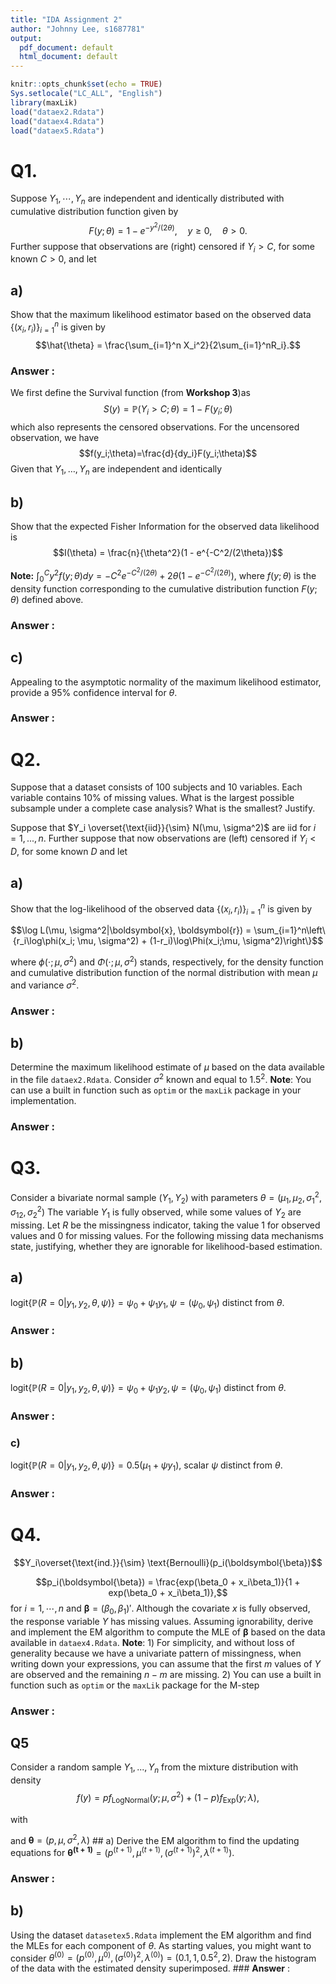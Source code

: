 ---
title: "IDA Assignment 2"
author: "Johnny Lee, s1687781"
output:
  pdf_document: default
  html_document: default
---

```{r setup, include=FALSE}
knitr::opts_chunk$set(echo = TRUE)
Sys.setlocale("LC_ALL", "English")
library(maxLik)
load("dataex2.Rdata")
load("dataex4.Rdata")
load("dataex5.Rdata")
```

# Q1.
Suppose $Y_1, \cdots , Y_n$ are independent and identically distributed with cumulative distribution function given by
$$F(y;\theta) = 1 - e^{-y^2/(2\theta)}, \quad y \geq 0, \quad \theta > 0.$$
Further suppose that observations are (right) censored if $Y_i > C$, for some known $C > 0$,
and let
\begin{equation*}
  X_i=
  \begin{cases}
    Y_i \quad \text{if} \quad Y_i \leq C,\\
    C \quad \text{if} \quad Y_i > C,
  \end{cases}
  \quad
  R_i=
  \begin{cases}
    1 \quad \text{if} \quad Y_i \leq C\\
    0 \quad \text{if} \quad Y_i > C
  \end{cases}
\end{equation*}

## a)
Show that the maximum likelihood estimator based on the observed data $\{(x_i,r_i)\}^{n}_{i=1}$ is given by
$$\hat{\theta} = \frac{\sum_{i=1}^n X_i^2}{2\sum_{i=1}^nR_i}.$$

### **Answer** : 
We first define the Survival function (from **Workshop 3**)as 
$$S(y)=\mathbb{P}(Y_i>C;\theta)=1-F(y_i;\theta)$$
which also represents the censored observations. For the uncensored observation, we have
$$f(y_i;\theta)=\frac{d}{dy_i}F(y_i;\theta)$$
Given that $Y_1,\dots,Y_n$ are independent and identically 
\begin{equation*}
  \begin{split}
    x=x
  \end{split}
\end{equation*}

## b)
Show that the expected Fisher Information for the observed data likelihood is $$I(\theta) = \frac{n}{\theta^2}(1 - e^{-C^2/(2\theta})$$

**Note:** $\int_0^Cy^2f(y;\theta)dy = -C^2e^{-C^2/(2\theta)} + 2\theta(1 - e^{-C^2 / (2\theta)})$, where $f(y;\theta)$ is the density function corresponding to the cumulative distribution function $F(y;\theta)$ defined above.

### **Answer** : 

## c)
Appealing to the asymptotic normality of the maximum likelihood estimator,
provide a $95\%$ confidence interval for $\theta$.


### **Answer** :

\newpage

# Q2.
Suppose that a dataset consists of $100$ subjects and $10$ variables. Each variable contains $10\%$ of missing values. What is the largest possible subsample under a complete case analysis? What is the smallest? Justify.

Suppose that $Y_i \overset{\text{iid}}{\sim} N(\mu, \sigma^2)$ are iid for $i=1,...,n$. Further suppose that now 
observations are (left) censored if $Y_i < D$, for some known $D$ and let

\begin{equation*}
  X_i=
  \begin{cases}
    Y_i \quad \text{if} \; Y_i \geq D,\\
    D \quad \text{if} \; Y_i < D, 
  \end{cases}
  \quad
  R_i=
  \begin{cases}
    1 \quad \text{if} \; Y_i \geq D\\
    0 \quad \text{if} \; Y_i < D
  \end{cases}
\end{equation*}

## a)
Show that the log-likelihood of the observed data
$\{(x_i,r_i)\}^{n}_{i=1}$ is given by

$$\log L(\mu, \sigma^2|\boldsymbol{x}, \boldsymbol{r}) = \sum_{i=1}^n\left\{r_i\log\phi(x_i; \mu, \sigma^2) + (1-r_i)\log\Phi(x_i;\mu,     \sigma^2)\right\}$$

where $\phi(\cdot;\mu,\sigma^2)$ and $\Phi(\cdot;\mu, \sigma^2)$ stands, respectively, for the density function and cumulative distribution function of the normal distribution with mean $\mu$ and variance $\sigma^2$.

### **Answer** : 

## b)

Determine the maximum likelihood estimate of $\mu$ based on the data available
in the file `dataex2.Rdata`. Consider $\sigma^2$ known and equal to $1.5^2$. **Note**: You can use a built in function such as `optim` or the `maxLik` package in your implementation.

### **Answer** : 
\newpage

# Q3.
Consider a bivariate normal sample $(Y_1, Y_2)$ with parameters $\theta=(\mu_1,\mu_2,\sigma_1^2,\sigma_{12},\sigma_2^2)$ The variable $Y_1$ is fully observed, while some values of $Y_2$ are missing. Let $R$ be the missingness indicator, taking the value 1 for observed values and 0 for missing values. For the following missing data mechanisms state, justifying, whether they are ignorable for likelihood-based
estimation.

## a)
$\text{logit}\{\mathbb{P}(R=0|y_1,y_2,\theta,\psi)\}=\psi_0+\psi_1y_1,\psi= (\psi_0,\psi_1)$ distinct from $\theta$.

### **Answer** :

## b)
$\text{logit}\{\mathbb{P}(R=0|y_1,y_2,\theta,\psi)\}=\psi_0+\psi_1y_2,\psi= (\psi_0,\psi_1)$ distinct from $\theta$.

### **Answer** :

### c) 
$\text{logit}\{\mathbb{P}(R=0|y_1,y_2,\theta,\psi)\}=0.5(\mu_1+\psi y_1)$, scalar $\psi$ distinct from $\theta$.


### **Answer** :

\newpage

# Q4.

$$Y_i\overset{\text{ind.}}{\sim} \text{Bernoulli}(p_i(\boldsymbol{\beta})$$

$$p_i(\boldsymbol{\beta}) = \frac{exp(\beta_0 + x_i\beta_1)}{1 + exp(\beta_0 + x_i\beta_1)},$$
for $i=1,\cdots,n$ and $\boldsymbol{\beta} = (\beta_0, \beta_1)'$. Although the covariate $x$ is fully observed, the response variable $Y$ has missing values. Assuming ignorability, derive and implement the EM algorithm to compute the MLE of $\boldsymbol{\beta}$ based on the data available in `dataex4.Rdata`. **Note**: $1$) For simplicity, and without loss of generality because we have a univariate pattern of missingness, when writing down your expressions, you can assume that the first $m$ values of $Y$ are observed and the remaining $n-m$ are missing. $2$) You can use a built in function such as `optim` or the `maxLik` package for the M-step

### **Answer** :

## Q5
Consider a random sample $Y_1,...,Y_n$ from the mixture distribution with density 
$$f(y) = pf_{\text{LogNormal}}(y;\mu, \sigma^2) + (1-p)f_{\text{Exp}}(y;\lambda),$$

with
\begin{equation*}
  \begin{split}
  f_{\text{LogNormal}}(y;\mu, \sigma^2) &= \frac{1}{y\sqrt{2\pi\sigma^2}}\text{exp}\left\{\frac{1}{2\sigma^2}(\log y - \mu)^2\right\}, 
  \quad y>0, \quad \mu \in \mathbb{R}, \; \sigma > 0 \\
  f_{\text{Exp}}(y;\lambda) &= \lambda e^{-\lambda y}, \quad y \geq 0, \quad \lambda > 0
  \end{split}
\end{equation*}

and $\boldsymbol{\theta} = (p, \mu, \sigma^2, \lambda)$
## a)
Derive the EM algorithm to find the updating equations for $\boldsymbol{\theta^{(t+1)}} = (p^{(t+1)}, \mu^{(t+1)}, (\sigma^{(t+1)})^2, \lambda^{(t+1)})$.

### **Answer** :

## b)
Using the dataset `datasetex5.Rdata` implement the EM algorithm and find the MLEs for each component of $\theta$. As starting values, you might want to consider $\theta^{(0)} = (p^{(0)}, \mu^{0)}, (\sigma^{(0)})^2, \lambda^{(0)}) = (0.1, 1, 0.5^2, 2)$. Draw the histogram of the data with the estimated density superimposed.
### **Answer** :


